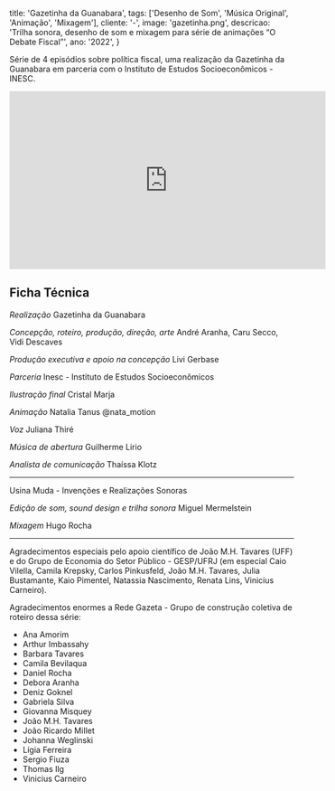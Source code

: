   title: 'Gazetinha da Guanabara',
  tags: ['Desenho de Som', 'Música Original', 'Animação', 'Mixagem'],
  cliente: '-',
  image: 'gazetinha.png',
  descricao: 'Trilha sonora, desenho de som e mixagem para série de animações “O Debate Fiscal”',
  ano: '2022',
}

Série de 4 episódios sobre política fiscal, uma realização da Gazetinha da Guanabara em parceria com o Instituto de Estudos Socioeconômicos - INESC.

<iframe width="560" height="315" src="https://www.youtube.com/embed/bIFNYAeYybc" title="O Debate Fiscal | Parte 4 | Impostos e Justiça Social" frameborder="0" allow="accelerometer; autoplay; clipboard-write; encrypted-media; gyroscope; picture-in-picture; web-share" allowfullscreen></iframe>


## Ficha Técnica

<i>Realização</i>
Gazetinha da Guanabara 

<i>Concepção, roteiro, produção, direção, arte
</i>André Aranha, Caru Secco, Vidi Descaves 

<i>Produção executiva e apoio na concepção
</i>Livi Gerbase

 <i>Parceria</i>
Inesc - Instituto de Estudos Socioeconômicos 

<i>Ilustração final
</i>Cristal Marja

<i>Animação</i>
Natalia Tanus @nata_motion 

<i>Voz</i>
Juliana Thiré

<i>Música de abertura
</i>Guilherme Lirio

<i>Analista de comunicação
</i>Thaíssa Klotz 

---
Usina Muda - Invenções e Realizações Sonoras

<i>Edição de som, sound design e trilha sonora
</i>Miguel Mermelstein

<i>Mixagem</i>
Hugo Rocha

 --- 
Agradecimentos especiais pelo apoio científico de João M.H. Tavares (UFF) e do Grupo de Economia do Setor Público - GESP/UFRJ (em especial Caio Vilella, Camila Krepsky, Carlos Pinkusfeld, João M.H. Tavares, Julia Bustamante, Kaio Pimentel, Natassia Nascimento, Renata Lins, Vinicius Carneiro).

Agradecimentos enormes a Rede Gazeta - Grupo de construção coletiva de roteiro dessa série: 
- Ana Amorim 
- Arthur Imbassahy 
- Barbara Tavares 
- Camila Bevilaqua 
- Daniel Rocha 
- Debora Aranha 
- Deniz Goknel 
- Gabriela Silva 
- Giovanna Misquey 
- João M.H. Tavares 
- João Ricardo MiIlet 
- Johanna Weglinski 
- Lígia Ferreira 
- Sergio Fiuza 
- Thomas Ilg 
- Vinicius Carneiro
